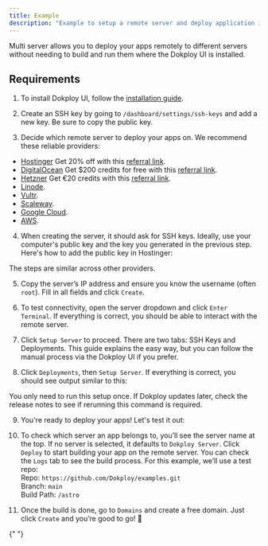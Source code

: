 ```yaml
---
title: Example
description: "Example to setup a remote server and deploy application in a VPS."
---
```



Multi server allows you to deploy your apps remotely to different servers without needing to build and run them where the Dokploy UI is installed.

## Requirements

1. To install Dokploy UI, follow the [installation guide](en/docs/core/get-started/installation).

2. Create an SSH key by going to `/dashboard/settings/ssh-keys` and add a new key. Be sure to copy the public key.

   <ImageZoom
     src="/assets/ssh-keys.png"
     alt="Architecture Diagram"
     width={1000}
     height={600}
     className="rounded-lg"
   />

3. Decide which remote server to deploy your apps on. We recommend these reliable providers:

- [Hostinger](https://www.hostinger.com/vps-hosting?ref=dokploy) Get 20% off with this [referral link](https://www.hostinger.com/vps-hosting?REFERRALCODE=1SIUMAURICI97).
- [DigitalOcean](https://www.digitalocean.com/pricing/droplets#basic-droplets) Get $200 credits for free with this [referral link](https://m.do.co/c/db24efd43f35).
- [Hetzner](https://www.hetzner.com/cloud/) Get €20 credits with this [referral link](https://hetzner.cloud/?ref=vou4fhxJ1W2D).
- [Linode](https://www.linode.com/es/pricing/#compute-shared).
- [Vultr](https://www.vultr.com/pricing/#cloud-compute).
- [Scaleway](https://www.scaleway.com/en/pricing/?tags=baremetal,available).
- [Google Cloud](https://cloud.google.com/).
- [AWS](https://aws.amazon.com/ec2/pricing/).

4. When creating the server, it should ask for SSH keys. Ideally, use your computer's public key and the key you generated in the previous step. Here's how to add the public key in Hostinger:

   <ImageZoom
     src="/assets/hostinger-add-sshkey.png"
     alt="Adding SSH key"
     width={1000}
     height={600}
     className="rounded-lg"
   />

<Callout>The steps are similar across other providers.</Callout>

5. Copy the server’s IP address and ensure you know the username (often `root`). Fill in all fields and click `Create`.

   <ImageZoom
     src="/assets/multi-server-add-server.png"
     alt="Add server"
     width={1000}
     height={600}
     className="rounded-lg"
   />

6. To test connectivity, open the server dropdown and click `Enter Terminal`. If everything is correct, you should be able to interact with the remote server.

7. Click `Setup Server` to proceed. There are two tabs: SSH Keys and Deployments. This guide explains the easy way, but you can follow the manual process via the Dokploy UI if you prefer.

   <ImageZoom
     src="/assets/multi-server-setup-2.png"
     alt="Setup process"
     width={1000}
     height={600}
     className="rounded-lg"
   />

8. Click `Deployments`, then `Setup Server`. If everything is correct, you should see output similar to this:

   <ImageZoom
     src="/assets/multi-server-setup-3.png"
     alt="Server setup output"
     width={1000}
     height={600}
     className="rounded-lg"
   />

<Callout>
  You only need to run this setup once. If Dokploy updates later, check the
  release notes to see if rerunning this command is required.
</Callout>

9. You're ready to deploy your apps! Let's test it out:

   <ImageZoom
     src="/assets/multi-server-add-app.png"
     alt="Add app"
     width={1000}
     height={600}
     className="rounded-lg"
   />

10. To check which server an app belongs to, you’ll see the server name at the top. If no server is selected, it defaults to `Dokploy Server`. Click `Deploy` to start building your app on the remote server. You can check the `Logs` tab to see the build process. For this example, we’ll use a test repo:  
    Repo: `https://github.com/Dokploy/examples.git`  
    Branch: `main`  
    Build Path: `/astro`

    <ImageZoom
      src="/assets/multi-server-setup-app.png"
      alt="App setup"
      width={1000}
      height={600}
      className="rounded-lg"
    />

11. Once the build is done, go to `Domains` and create a free domain. Just click `Create` and you’re good to go! 🎊

{" "}

<ImageZoom
  src="/assets/multi-server-finish.png"
  alt="Finished setup"
  width={1000}
  height={600}
  className="rounded-lg"
/>
